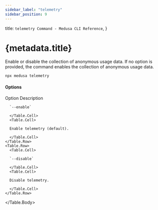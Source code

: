```yaml
---
sidebar_label: "telemetry"
sidebar_position: 9
---
```



  title: `telemetry Command - Medusa CLI Reference`,
}

# {metadata.title}

Enable or disable the collection of anonymous usage data. If no option is provided, the command enables the collection of anonymous usage data.

```bash
npx medusa telemetry
```

#### Options

<Table>
  <Table.Header>
    <Table.Row>
      <Table.HeaderCell>Option</Table.HeaderCell>
      <Table.HeaderCell>Description</Table.HeaderCell>
    </Table.Row>
  </Table.Header>
  <Table.Body>
    <Table.Row>
      <Table.Cell>
      
      `--enable`
      
      </Table.Cell>
      <Table.Cell>

      Enable telemetry (default).
      
      </Table.Cell>
    </Table.Row>
    <Table.Row>
      <Table.Cell>
      
      `--disable`
      
      </Table.Cell>
      <Table.Cell>

      Disable telemetry.
      
      </Table.Cell>
    </Table.Row>
  </Table.Body>
</Table>
